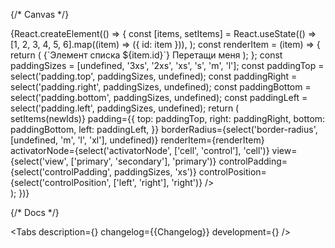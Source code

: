 

<Meta title='Components/SortableList' component={SortableList} id='SortableList' />

{/* Canvas */}

<Story name='SortableList'>
    {React.createElement(() => {
        const [items, setItems] = React.useState(() =>
            [1, 2, 3, 4, 5, 6].map((item) => ({ id: item })),
        );
        const renderItem = (item) => {
            return (
                <GenericWrapper alignItems='center' padding={{ top: 's', bottom: 's', left: 'm' }}>
                    <GenericWrapper>
                        <SuperEllipse size={48}>
                            <DiamondsMIcon aria-label='diamonds' />
                        </SuperEllipse>
                    </GenericWrapper>
                    <Gap size='m' direction='horizontal' />
                    <GenericWrapper>
                        <GenericWrapper column>
                            <Typography.Text view='component'>{`Элемент списка ${item.id}`}</Typography.Text>
                            <Gap size='2xs' />
                            <Typography.Text view='primary-small' color='secondary'>
                                Перетащи меня
                            </Typography.Text>
                        </GenericWrapper>
                    </GenericWrapper>
                </GenericWrapper>
            );
        };
        const paddingSizes = [undefined, '3xs', '2xs', 'xs', 's', 'm', 'l'];
        const paddingTop = select('padding.top', paddingSizes, undefined);
        const paddingRight = select('padding.right', paddingSizes, undefined);
        const paddingBottom = select('padding.bottom', paddingSizes, undefined);
        const paddingLeft = select('padding.left', paddingSizes, undefined);
        return (
            <div style={{ maxWidth: 350 }}>
                <SortableList
                    items={items}
                    onDragEnd={(_, newIds) => setItems(newIds)}
                    padding={{
                        top: paddingTop,
                        right: paddingRight,
                        bottom: paddingBottom,
                        left: paddingLeft,
                    }}
                    borderRadius={select('border-radius', [undefined, 'm', 'l', 'xl'], undefined)}
                    renderItem={renderItem}
                    activatorNode={select('activatorNode', ['cell', 'control'], 'cell')}
                    view={select('view', ['primary', 'secondary'], 'primary')}
                    controlPadding={select('controlPadding', paddingSizes, 'xs')}
                    controlPosition={select('controlPosition', ['left', 'right'], 'right')}
                />
            </div>
        );
    })}
</Story>

{/* Docs */}

<ComponentHeader
    name='SortableList'
    design='https://www.figma.com/file/cdNnkh2QdxuvYLrBm4cubM/Web-%3A%3A-Core-Default-Components?type=design&node-id=101204%3A138780&mode=design&t=Itgzojk9BOtPqYkS-1'
    children='Список перетаскиваемых элементов'
/>

<Tabs
    description={<Description />}
    changelog={<Markdown>{Changelog}</Markdown>}
    development={<Development />}
/>
